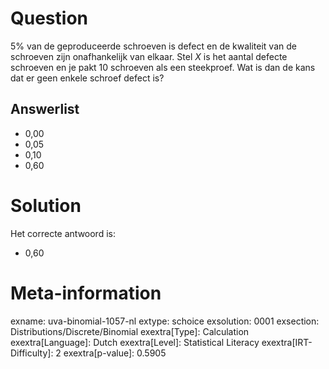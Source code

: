 Question
========

5% van de geproduceerde schroeven is defect en de kwaliteit van de
schroeven zijn onafhankelijk van elkaar. Stel *X* is het aantal defecte
schroeven en je pakt 10 schroeven als een steekproef. Wat is dan de kans
dat er geen enkele schroef defect is?


Answerlist
----------

* 0,00
* 0,05
* 0,10
* 0,60

Solution
========

Het correcte antwoord is: 

* 0,60

Meta-information
================
exname: uva-binomial-1057-nl
extype: schoice
exsolution: 0001
exsection: Distributions/Discrete/Binomial
exextra[Type]: Calculation
exextra[Language]: Dutch
exextra[Level]: Statistical Literacy
exextra[IRT-Difficulty]: 2
exextra[p-value]: 0.5905
